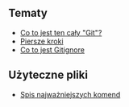 ## Tematy
- [Co to jest ten cały "Git"?](/topics/01-introduction)
- [Piersze kroki](/topics/02-basics)
- [Co to jest Gitignore](/topics/03-gitignore)

## Użyteczne pliki
- [Spis najważniejszych komend](commands)